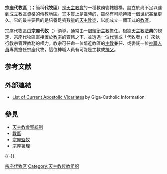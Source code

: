 {{unreferenced|time=2019-09-18T09:41:53+00:00}}
'''宗座代牧區'''（{{lang-la|Vicariatus Apostolicus}}；簡稱'''代牧區'''）是[[天主教會|天主教會]]的一種教務管轄機構，設立於尚不足以達到成立[[教區|教區]]資格的傳教地區。其本質上是臨時的，雖然有可能持續一個[[世紀|世紀]]甚至更久。它的最主要目的是培養足夠數量的[[平信徒|天主教徒]]，以能成立一個正式的[[教區|教區]]。

宗座代牧區由'''宗座代牧'''（{{lang-la|Vicario Apostolico}}）領導，通常由一個[[領銜主教|領銜主教]]擔任。根據[[教会法_(天主教会)|天主教法典]]的規定，宗座代牧區直接置於[[教宗|教宗]]的管轄之下，並透過一位[[代理|代表]]或「代牧者」（{{lang|la|Vicar}}）來執行教宗管理教務的權力。教宗可任命一位鄰近教區的[[主教|主教]]兼任、或委託一位[[神職人員|神職人員]]專責擔任宗座代牧，這位神職人員有可能是主教或[[神父|神父]]。

== 参考文献 ==
{{Reflist}}

== 外部連結 ==
* [http://www.gcatholic.org/dioceses/data/typeapvc.htm List of Current Apostolic Vicariates] {{Wayback|url=http://www.gcatholic.org/dioceses/data/typeapvc.htm |date=20220218152009 }} by Giga-Catholic Information

== 參見 ==
{{Portal box|天主教}}
* [[天主教會聖統制|天主教會聖統制]]
* [[教區|教區]]
* [[宗座監牧|宗座監牧]]
* [[宗座署理|宗座署理]]

{{-}}
{{天主教}}

[[Category:宗座代牧区|]]
[[Category:天主教传教组织|Category:天主教传教组织]]

{{天主教小作品}}